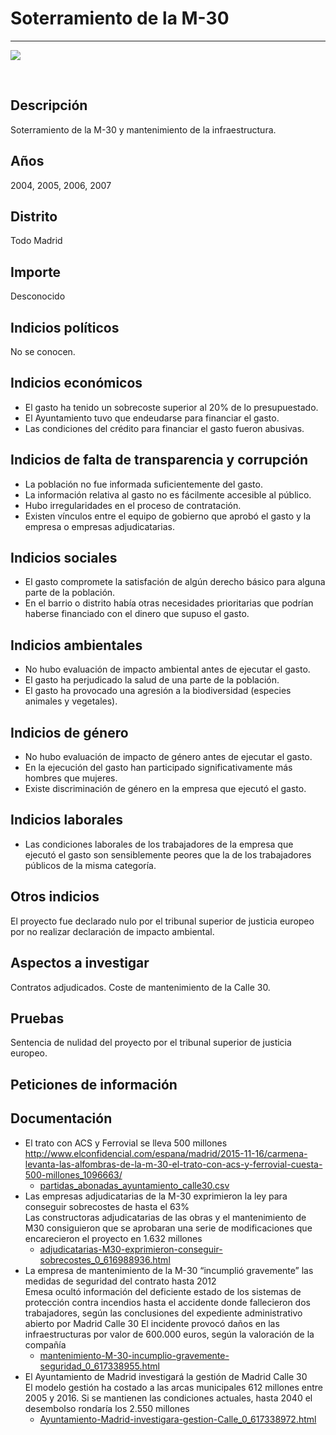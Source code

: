 Soterramiento de la M-30
========================

------------------------------------------------------------------------

![](https://dl.airtable.com/3xDxIyCQKq7IUHrxcn4n_soterramiento-m-30.jpg)

<br/>

Descripción
-----------

Soterramiento de la M-30 y mantenimiento de la infraestructura.

Años
----

2004, 2005, 2006, 2007

Distrito
--------

Todo Madrid

Importe
-------

Desconocido

Indicios políticos
------------------

No se conocen.

Indicios económicos
-------------------

-   El gasto ha tenido un sobrecoste superior al 20% de
    lo presupuestado.
-   El Ayuntamiento tuvo que endeudarse para financiar el gasto.
-   Las condiciones del crédito para financiar el gasto fueron abusivas.

Indicios de falta de transparencia y corrupción
-----------------------------------------------

-   La población no fue informada suficientemente del gasto.
-   La información relativa al gasto no es fácilmente accesible
    al público.
-   Hubo irregularidades en el proceso de contratación.
-   Existen vínculos entre el equipo de gobierno que aprobó el gasto y
    la empresa o empresas adjudicatarias.

Indicios sociales
-----------------

-   El gasto compromete la satisfación de algún derecho básico para
    alguna parte de la población.
-   En el barrio o distrito había otras necesidades prioritarias que
    podrían haberse financiado con el dinero que supuso el gasto.

Indicios ambientales
--------------------

-   No hubo evaluación de impacto ambiental antes de ejecutar el gasto.
-   El gasto ha perjudicado la salud de una parte de la población.
-   El gasto ha provocado una agresión a la biodiversidad (especies
    animales y vegetales).

Indicios de género
------------------

-   No hubo evaluación de impacto de género antes de ejecutar el gasto.
-   En la ejecución del gasto han participado significativamente más
    hombres que mujeres.
-   Existe discriminación de género en la empresa que ejecutó el gasto.

Indicios laborales
------------------

-   Las condiciones laborales de los trabajadores de la empresa que
    ejecutó el gasto son sensiblemente peores que la de los trabajadores
    públicos de la misma categoría.

Otros indicios
--------------

El proyecto fue declarado nulo por el tribunal superior de justicia
europeo por no realizar declaración de impacto ambiental.

Aspectos a investigar
---------------------

Contratos adjudicados. Coste de mantenimiento de la Calle 30.

Pruebas
-------

Sentencia de nulidad del proyecto por el tribunal superior de justicia
europeo.

Peticiones de información
-------------------------

Documentación
-------------

-   El trato con ACS y Ferrovial se lleva 500 millones  
    <http://www.elconfidencial.com/espana/madrid/2015-11-16/carmena-levanta-las-alfombras-de-la-m-30-el-trato-con-acs-y-ferrovial-cuesta-500-millones_1096663/>
    -   [partidas\_abonadas\_ayuntamiento\_calle30.csv](https://dl.airtable.com/Oe4ndThxQ2eo3TvzL1Qz_partidas_abonadas_ayuntamiento_calle30.csv)
-   Las empresas adjudicatarias de la M-30 exprimieron la ley para
    conseguir sobrecostes de hasta el 63%  
    Las constructoras adjudicatarias de las obras y el mantenimiento de
    M30 consiguieron que se aprobaran una serie de modificaciones que
    encarecieron el proyecto en 1.632 millones
    -   [adjudicatarias-M30-exprimieron-conseguir-sobrecostes\_0\_616988936.html](https://dl.airtable.com/vpzBkxg1RmqGI5RwpTzv_adjudicatarias-M30-exprimieron-conseguir-sobrecostes_0_616988936.html)
-   La empresa de mantenimiento de la M-30 "incumplió gravemente" las
    medidas de seguridad del contrato hasta 2012  
    Emesa ocultó información del deficiente estado de los sistemas de
    protección contra incendios hasta el accidente donde fallecieron dos
    trabajadores, según las conclusiones del expediente administrativo
    abierto por Madrid Calle 30 El incidente provocó daños en las
    infraestructuras por valor de 600.000 euros, según la valoración de
    la compañía
    -   [mantenimiento-M-30-incumplio-gravemente-seguridad\_0\_617338955.html](https://dl.airtable.com/LM5FnC1SMS9STmHJybgZ_mantenimiento-M-30-incumplio-gravemente-seguridad_0_617338955.html)
-   El Ayuntamiento de Madrid investigará la gestión de Madrid Calle
    30  
    El modelo gestión ha costado a las arcas municipales 612 millones
    entre 2005 y 2016. Si se mantienen las condiciones actuales, hasta
    2040 el desembolso rondaría los 2.550 millones
    -   [Ayuntamiento-Madrid-investigara-gestion-Calle\_0\_617338972.html](https://dl.airtable.com/xwo6LHMQKmGdKUSf59Pg_Ayuntamiento-Madrid-investigara-gestion-Calle_0_617338972.html)
